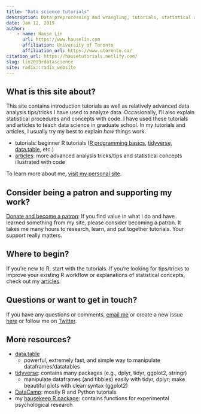 ```yaml
---
title: "Data science tutorials"
description: Data preprocessing and wrangling, tutorials, statistical analyses, modeling, and so on
date: Jan 12, 2019
author:
    - name: Hause Lin
      url: https://www.hauselin.com
      affiliation: University of Toronto
      affiliation_url: https://www.utoronto.ca/
citation_url: https://hausetutorials.netlify.com/
slug: lin2019rdatascience
site: radix::radix_website
---
```


<script data-ad-client="ca-pub-4491293927954947" async src="https://pagead2.googlesyndication.com/pagead/js/adsbygoogle.js"></script>

## What is this site about? 

This site contains introduction tutorials as well as relatively advanced data analysis tips/tricks I have used to analyze data. Occasionally, I'll also explain statistical procedures and concepts with code. I have used these tutorials and articles to teach data science in graduate school. In my tutorials and articles, I usually try my best to explain *how* things work.

* tutorials: beginner R tutorials ([R programming basics](0001_rbasics.html), [tidyverse, data.table](0002_tidyverse_datatable.html), etc.)
* [articles](articles.html): more advanced analysis tricks/tips and statistical concepts illustrated with code

To learn more about me, [visit my personal site](https://www.hauselin.com).

## Consider being a patron and supporting my work?

[Donate and become a patron](https://donorbox.org/support-my-teaching): If you find value in what I do and have learned something from my site, please consider becoming a patron. It takes me many hours to research, learn, and put together tutorials. Your support really matters.

## Where to begin?

If you're new to R, start with the tutorials. If you're looking for tips/tricks to improve your existing R workflow or explanations of statistical concepts, check out my [articles](articles.html).

## Questions or want to get in touch?

If you have any questions or comments, [email me](mailto:hauselin@gmail.com) or create a new issue [here](https://github.com/hauselin/rtutorialsite/issues) or follow me on [Twitter](https://twitter.com/hauselin). 

## More resources?

* [data.table](https://cran.r-project.org/web/packages/data.table/vignettes/datatable-intro.html)
    * powerful, extremely fast, and simple way to manipulate dataframes/datatables
* [tidyverse](https://www.tidyverse.org/): contains many packages (e.g., dplyr, tidyr, ggplot2, stringr)
    * manipulate dataframes (and tibbles) easily with tidyr, dplyr; make beautiful plots with clean syntax (ggplot2)
* [DataCamp](http://datacamp.com/): mostly R and Python tutorials
* my [hausekeep R package](https://hauselin.github.io/hausekeep/): contains functions for experimental psychological research
